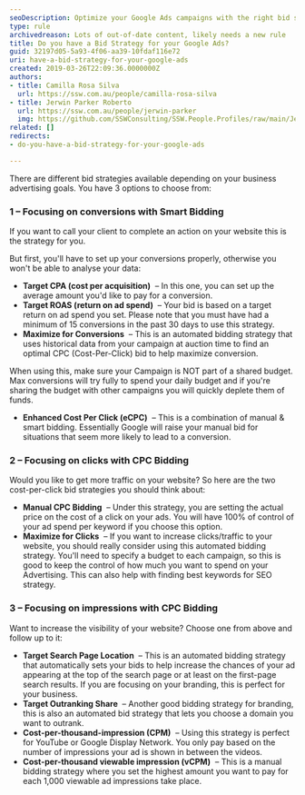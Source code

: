 ```yaml
---
seoDescription: Optimize your Google Ads campaigns with the right bid strategy for conversions, clicks, or impressions.
type: rule
archivedreason: Lots of out-of-date content, likely needs a new rule
title: Do you have a Bid Strategy for your Google Ads?
guid: 32197d05-5a93-4f06-aa39-10fdaf116e72
uri: have-a-bid-strategy-for-your-google-ads
created: 2019-03-26T22:09:36.0000000Z
authors:
- title: Camilla Rosa Silva
  url: https://ssw.com.au/people/camilla-rosa-silva
- title: Jerwin Parker Roberto
  url: https://ssw.com.au/people/jerwin-parker
  img: https://github.com/SSWConsulting/SSW.People.Profiles/raw/main/Jerwin-Parker/Images/Jerwin-Parker-Profile.jpg
related: []
redirects:
- do-you-have-a-bid-strategy-for-your-google-ads

---
```


There are different bid strategies available depending on your business advertising goals. You have 3 options to choose from:
### 1 – Focusing on conversions with Smart Bidding

If you want to call your client to complete an action on your website this is the strategy for you.

But first, you'll have to set up your conversions properly, otherwise you won't be able to analyse your data:

* **Target CPA (cost per acquisition)**  – In this one, you can set up the average amount you'd like to pay for a conversion.
* **Target ROAS (return on ad spend)**  – Your bid is based on a target return on ad spend you set. Please note that you must have had a minimum of 15 conversions in the past 30 days to use this strategy.
* **Maximize for Conversions**  – This is an automated bidding strategy that uses historical data from your campaign at auction time to find an optimal CPC (Cost-Per-Click) bid to help maximize conversion.

When using this, make sure your Campaign is NOT part of a shared budget. Max conversions will try fully to spend your daily budget and if you're sharing the budget with other campaigns you will quickly deplete them of funds.

* **Enhanced Cost Per Click (eCPC)**  – This is a combination of manual & smart bidding. Essentially Google will raise your manual bid for situations that seem more likely to lead to a conversion.

### 2 – Focusing on clicks with CPC Bidding

Would you like to get more traffic on your website? So here are the two cost-per-click bid strategies you should think about:

* **Manual CPC Bidding**  – Under this strategy, you are setting the actual price on the cost of a click on your ads. You will have 100% of control of your ad spend per keyword if you choose this option.
* **Maximize for Clicks**  – If you want to increase clicks/traffic to your website, you should really consider using this automated bidding strategy. You'll need to specify a budget to each campaign, so this is good to keep the control of how much you want to spend on your Advertising. This can also help with finding best keywords for SEO strategy.

### 3 – Focusing on impressions with CPC Bidding

Want to increase the visibility of your website? Choose one from above and follow up to it:

* **Target Search Page Location**  – This is an automated bidding strategy that automatically sets your bids to help increase the chances of your ad appearing at the top of the search page or at least on the first-page search results. If you are focusing on your branding, this is perfect for your business.
* **Target Outranking Share**  – Another good bidding strategy for branding, this is also an automated bid strategy that lets you choose a domain you want to outrank.
* **Cost-per-thousand-impression (CPM)**  – Using this strategy is perfect for YouTube or Google Display Network. You only pay based on the number of impressions your ad is shown in between the videos.
* **Cost-per-thousand viewable impression (vCPM)**  – This is a manual bidding strategy where you set the highest amount you want to pay for each 1,000 viewable ad impressions take place.
